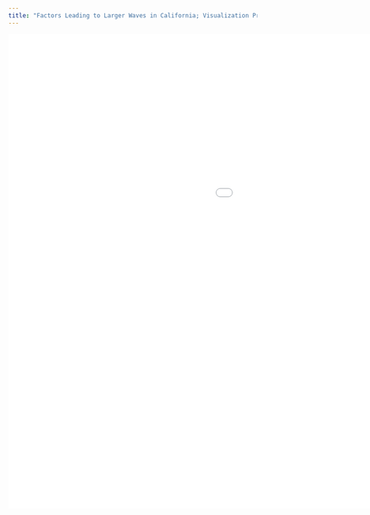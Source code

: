 ```yaml
---
title: "Factors Leading to Larger Waves in California; Visualization Project"
---
```


![](images/Final-Project-Dashboard-1.html){fig-align="left" width="15in" height="10in"}
